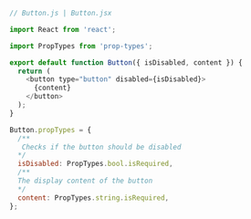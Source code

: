 ```js
// Button.js | Button.jsx

import React from 'react';

import PropTypes from 'prop-types';

export default function Button({ isDisabled, content }) {
  return (
    <button type="button" disabled={isDisabled}>
      {content}
    </button>
  );
}

Button.propTypes = {
  /**
   Checks if the button should be disabled
  */
  isDisabled: PropTypes.bool.isRequired,
  /**
  The display content of the button
  */
  content: PropTypes.string.isRequired,
};
```